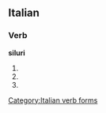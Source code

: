 ==Italian==

===Verb===
'''siluri'''

# {{form of|[[second-person|Second-person]] [[singular]] [[present tense]]|[[silurare#Italian|silurare]]|lang=Italian}}
# {{form of|[[first-person|First-person]] singular, second-person singular and [[third-person]] singular [[present subjunctive]]|silurare#Italian|silurare|lang=Italian}}
# {{form of|Third-person singular [[imperative]]|silurare#Italian|silurare|lang=Italian}}

[[Category:Italian verb forms]]